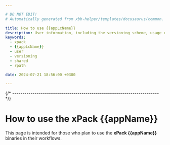 ```yaml
---

# DO NOT EDIT!
# Automatically generated from xbb-helper/templates/docusaurus/common.

title: How to use {{appLcName}}
description: User information, including the versioning scheme, usage of shared libraries, and RPATH configuration on GNU/Linux.
keywords:
  - xpack
  - {{appLcName}}
  - user
  - versioning
  - shared
  - rpath

date: 2024-07-21 18:56:00 +0300

---
```




{/* ------------------------------------------------------------------------ */}

# How to use the xPack {{appName}}

This page is intended for those who plan
to use the **xPack {{appName}}** binaries in their workflows.

<Versioning/>

<LibrariesAndRpath/>

<More/>

<UseInTesting/>
